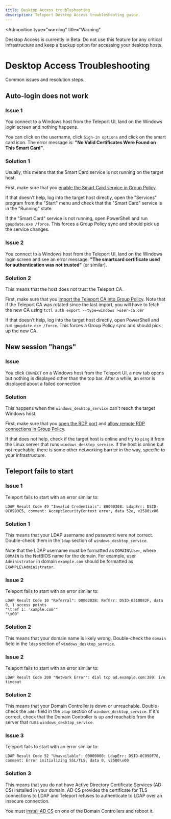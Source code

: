 ```yaml
---
title: Desktop Access troubleshooting
description: Teleport Desktop Access troubleshooting guide.
---
```


<Admonition
  type="warning"
  title="Warning"
>
  Desktop Access is currently in Beta. Do not use this feature for any critical
  infrastructure and keep a backup option for accessing your desktop hosts.
</Admonition>

# Desktop Access Troubleshooting

Common issues and resolution steps.

## Auto-login does not work

### Issue 1

You connect to a Windows host from the Teleport UI, land on the Windows login
screen and nothing happens.

You can click on the username, click `Sign-in options` and click on the smart
card icon. The error message is: **"No Valid Certificates Were Found on This
Smart Card"**.

### Solution 1

Usually, this means that the Smart Card service is not running on the target
host.

First, make sure that you [enable the Smart Card service in Group
Policy](./getting-started.mdx#step-2c-enable-the-smart-card-service).

If that doesn't help, log into the target host directly, open the "Services"
program from the "Start" menu and check that the "Smart Card" service is in the
"Running" state.

If the "Smart Card" service is not running, open PowerShell and run
`gpupdate.exe /force`. This forces a Group Policy sync and should pick up the
service changes.

### Issue 2

You connect to a Windows host from the Teleport UI, land on the Windows login
screen and see an error message: **"The smartcard certificate used for
authentication was not trusted"** (or similar).

### Solution 2

This means that the host does not trust the Teleport CA.

First, make sure that you [import the Teleport CA into Group
Policy](./getting-started.mdx#step-2a-import-teleport-ca). Note that if the
Teleport CA was rotated since the last import, you will have to fetch the
new CA using `tctl auth export --type=windows >user-ca.cer`

If that doesn't help, log into the target host directly, open PowerShell and
run `gpupdate.exe /force`. This forces a Group Policy sync and should pick up
the new CA.

## New session "hangs"

### Issue

You click `CONNECT` on a Windows host from the Teleport UI, a new tab opens but
nothing is displayed other than the top bar. After a while, an error is
displayed about a failed connection.

### Solution

This happens when the `windows_desktop_service` can't reach the target Windows
host.

First, make sure that you [open the RDP
port](./getting-started.mdx#step-2d-open-firewall-to-inbound-rdp-connections) and [allow
remote RDP connections in Group
Policy](./getting-started.mdx#step-2b-allow-remote-rdp-connections).

If that does not help, check if the target host is online and try to `ping` it
from the Linux server that runs `windows_desktop_service`. If the host is
online but not reachable, there is some other networking barrier in the way,
specific to your infrastructure.

## Teleport fails to start

### Issue 1

Teleport fails to start with an error similar to:

```text
LDAP Result Code 49 "Invalid Credentials": 80090308: LdapErr: DSID-0C0903C5, comment: AcceptSecurityContext error, data 52e, v2580\x00
```

### Solution 1

This means that your LDAP username and password were not correct. Double-check
them in the `ldap` section of `windows_desktop_service`.

Note that the LDAP username must be formatted as `DOMAIN\User`, where `DOMAIN`
is the NetBIOS name for the domain. For example, user `Administrator` in domain
`example.com` should be formatted as `EXAMPLE\Administrator`.

### Issue 2

Teleport fails to start with an error similar to:

```text
LDAP Result Code 10 "Referral": 0000202B: RefErr: DSID-0310082F, data 0, 1 access points
"\tref 1: 'xample.com'"
"\x00"
```

### Solution 2

This means that your domain name is likely wrong. Double-check the `domain`
field in the `ldap` section of `windows_desktop_service`.

### Issue 2

Teleport fails to start with an error similar to:

```text
LDAP Result Code 200 "Network Error": dial tcp ad.example.com:389: i/o timeout
```

### Solution 2

This means that your Domain Controller is down or unreachable. Double-check the
`addr` field in the `ldap` section of `windows_desktop_service`. If it's
correct, check that the Domain Controller is up and reachable from the server
that runs `windows_desktop_service`.

### Issue 3

Teleport fails to start with an error similar to:

```text
LDAP Result Code 52 "Unavailable": 00000000: LdapErr: DSID-0C090F78, comment: Error initializing SSL/TLS, data 0, v2580\x00
```

### Solution 3

This means that you do not have Active Directory Certificate Services (AD CS)
installed in your domain. AD CS provides the certificate for TLS connections to
LDAP and Teleport refuses to authenticate to LDAP over an insecure connection.

You must [install AD
CS](https://docs.microsoft.com/en-us/windows-server/networking/core-network-guide/cncg/server-certs/install-the-certification-authority)
on one of the Domain Controllers and reboot it.
